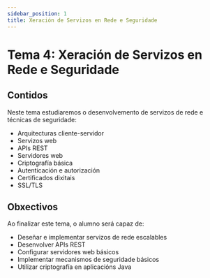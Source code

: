 ```yaml
---
sidebar_position: 1
title: Xeración de Servizos en Rede e Seguridade
---
```


# Tema 4: Xeración de Servizos en Rede e Seguridade

## Contidos

Neste tema estudiaremos o desenvolvemento de servizos de rede e técnicas de seguridade:

- Arquitecturas cliente-servidor
- Servizos web
- APIs REST
- Servidores web
- Criptografía básica
- Autenticación e autorización
- Certificados dixitais
- SSL/TLS

## Obxectivos

Ao finalizar este tema, o alumno será capaz de:

- Deseñar e implementar servizos de rede escalables
- Desenvolver APIs REST
- Configurar servidores web básicos
- Implementar mecanismos de seguridade básicos
- Utilizar criptografía en aplicacións Java

